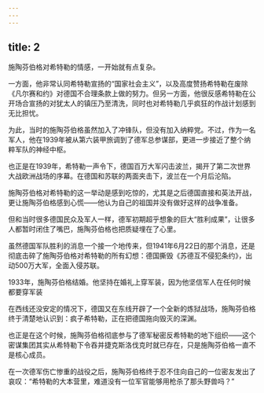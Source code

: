 ```yaml
---
---
---
```

title: 2
---



施陶芬伯格对希特勒的情感，一开始就有点复杂。

一方面，他非常认同希特勒宣扬的“国家社会主义”，以及高度赞扬希特勒在废除《凡尔赛和约》对德国不合理条款上做的努力。但另一方面，他很反感希特勒在公开场合宣扬的对犹太人的镇压乃至清洗，同时也对希特勒几乎疯狂的作战计划感到无比担忧。

为此，当时的施陶芬伯格虽然加入了冲锋队，但没有加入纳粹党。不过，作为一名军人，他在1939年被从第六装甲旅调到了德军总参谋部，更进一步接近了整个纳粹军队的神经中枢。

也正是在1939年，希特勒一声令下，德国百万大军闪击波兰，揭开了第二次世界大战欧洲战场的序幕。在德国和苏联的两面夹击下，波兰在一个月后沦陷。

施陶芬伯格对希特勒的这一举动是感到吃惊的，尤其是之后德国直接和英法开战，更让施陶芬伯格感到心慌——他认为自己的祖国并没有做好这样的战争准备。

但和当时很多德国民众及军人一样，德军初期超乎想象的巨大“胜利成果”，让很多人都暂时闭住了嘴巴，施陶芬伯格也把质疑埋在了心里。

虽然德国军队胜利的消息一个接一个地传来，但1941年6月22日的那个消息，还是彻底击碎了施陶芬伯格对希特勒的所有幻想：德国撕毁《苏德互不侵犯条约》，出动500万大军，全面入侵苏联。

1933年，施陶芬伯格结婚。他坚持在婚礼上穿军装，因为他坚信军人在任何时候都要穿军装



在西线还没安定的情况下，德国又在东线开辟了一个全新的炼狱战场，施陶芬伯格终于清楚地认识到：疯子希特勒，正在把德国拖向毁灭的深渊。

也正是在这个时候，施陶芬伯格彻底参与了德军秘密反希特勒的地下组织——这个密谋集团其实从希特勒下令吞并捷克斯洛伐克时就已存在，只是施陶芬伯格一直不是核心成员。

在一次德军伤亡惨重的战役之后，施陶芬伯格终于忍不住向自己的一位密友发出了哀叹：“希特勒的大本营里，难道没有一位军官能够用枪杀了那头野兽吗？”